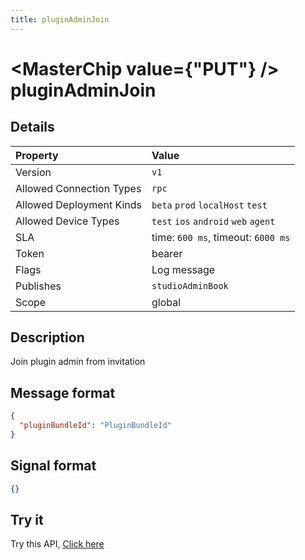 ```yaml
---
title: pluginAdminJoin
---
```



# <MasterChip value={"PUT"} /> pluginAdminJoin

## Details

| Property | Value | 
| :--- | :--- | 
| Version | `v1` |
| Allowed Connection Types | `rpc`  |
| Allowed Deployment Kinds | `beta` `prod` `localHost` `test`  |
| Allowed Device Types | `test` `ios` `android` `web` `agent`  |
| SLA | time: `600 ms`, timeout: `6000 ms` |
| Token | bearer |
| Flags | Log message |
| Publishes | `studioAdminBook`  |
| Scope | global |


## Description

Join plugin admin from invitation

## Message format

```json copy
{
  "pluginBundleId": "PluginBundleId"
}
```

## Signal format

```json copy
{}
```

## Try it

Try this API, [Click here](https://web.neome.ai/api?path=studio_studioMain_pluginAdminJoin)

